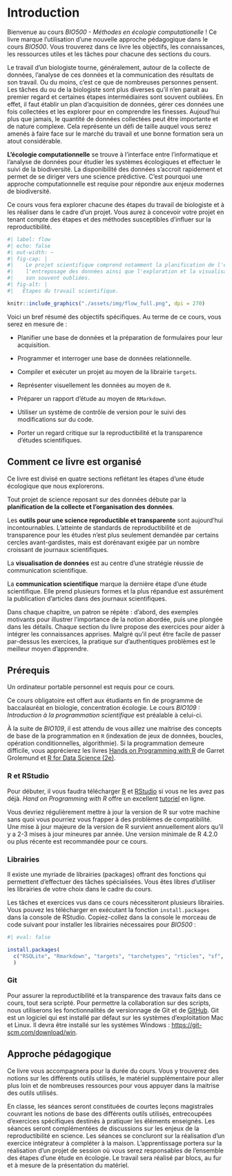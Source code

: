 # Introduction 

Bienvenue au cours *BIO500 - Méthodes en écologie computationelle* !
Ce livre marque l'utilisation d'une nouvelle approche pédagogique dans le cours *BIO500*. Vous trouverez dans ce livre les objectifs, les connaissances, les ressources utiles et les tâches pour chacune des sections du cours.

Le travail d'un biologiste tourne, généralement, autour de la collecte de données, l'analyse de ces données et la communication des résultats de son travail. Ou du moins, c'est ce que de nombreuses personnes pensent. Les tâches du ou de la biologiste sont plus diverses qu'il n'en parait au premier regard et certaines étapes intermédiaires sont souvent oubliées. En effet, il faut établir un plan d'acquisition de données, gérer ces données une fois collectées et les explorer pour en comprendre les finesses. Aujoud'hui plus que jamais, le quantité de données collectées peut être importante et de nature complexe. Cela représente un défi de taille auquel vous serez amenés à faire face sur le marché du travail et une bonne formation sera un atout considérable.

**L'écologie computationnelle** se trouve à l'interface entre l'informatique et l'analyse de données pour étudier les systèmes écologiques et effectuer le suivi de la biodiversité. La disponibilité des données s'accroit rapidement et permet de se diriger vers une science prédictive. C'est pourquoi une approche computationnelle est requise pour répondre aux enjeux modernes de biodiversité.

Ce cours vous fera explorer chacune des étapes du travail de biologiste et à les réaliser dans le cadre d'un projet. Vous aurez à concevoir votre projet en tenant compte des étapes et des méthodes susceptibles d'influer sur la reproductibilité.

```r
#| label: flow
#| echo: false
#| out-width: ~
#| fig-cap: |
#|    Le projet scientifique comprend notamment la planification de l'échantillonnage, la saisie et
#|    l'entreposage des données ainsi que l'exploration et la visualisation de ces données. Ces étapes
#|    son souvent oubliées.
#| fig-alt: |
#|   Étapes du travail scientifique.

knitr::include_graphics("./assets/img/flow_full.png", dpi = 270)
```

Voici un bref résumé des objectifs spécifiques. Au terme de ce cours, vous serez en mesure de : 

- Planifier une base de données et la préparation de formulaires pour leur acquisition. 

- Programmer et interroger une base de données relationnelle.

- Compiler et exécuter un projet au moyen de la librairie `targets`.

- Représenter visuellement les données au moyen de `R`.

- Préparer un rapport d'étude au moyen de `RMarkdown`.

- Utiliser un système de contrôle de version pour le suivi des modifications sur du code.

- Porter un regard critique sur la reproductibilité et la transparence d'études scientifiques.


## Comment ce livre est organisé

Ce livre est divisé en quatre sections reflétant les étapes d'une étude écologique que nous explorerons.

Tout projet de science reposant sur des données débute par la **planification de la collecte et l'organisation des données**.

Les **outils pour une science reproductible et transparente** sont aujourd'hui incontournables. L'atteinte de standards de reproductibilité et de transparence pour les études n'est plus seulement demandée par certains cercles avant-gardistes, mais est dorénavant exigée par un nombre croissant de journaux scientifiques.

La **visualisation de données** est au centre d'une stratégie réussie de communication scientifique.

La **communication scientifique** marque la dernière étape d'une étude scientifique. Elle prend plusieurs formes et la plus répandue est assurément la publication d'articles dans des journaux scientifiques.


Dans chaque chapitre, un patron se répète : d'abord, des exemples motivants pour illustrer l'importance de la notion abordée, puis une plongée dans les détails. Chaque section du livre propose des exercices pour aider à intégrer les connaissances apprises. Malgré qu'il peut être facile de passer par-dessus les exercices, la pratique sur d'authentiques problèmes est le meilleur moyen d'apprendre.


## Prérequis

Un ordinateur portable personnel est requis pour ce cours.

Ce cours obligatoire est offert aux étudiants en fin de programme de baccalauréat en biologie, concentration écologie. Le cours *BIO109 : Introduction à la programmation scientifique* est préalable à celui-ci.

À la suite de *BIO109*, il est attendu de vous aillez une maitrise des concepts de base de la programmation en `R` (indexation de jeux de données, boucles, opération conditionnelles, algorithmie). Si la programmation demeure difficile, vous apprécierez les livres [Hands on Programming with R](https://rstudio-education.github.io/hopr/) de Garret Grolemund et [R for Data Science (2e)](https://r4ds.hadley.nz/).

### R et RStudio

Pour débuter, il vous faudra télécharger [R](https://cloud.r-project.org) et [RStudio](https://docs.posit.co/ide/user/) si vous ne les avez pas déjà. *Hand on Programming with R* offre un excellent [tutoriel](https://rstudio-education.github.io/hopr/starting.html) en ligne.

Vous devriez régulièrement mettre à jour la version de R sur votre machine sans quoi vous pourriez vous frapper à des problèmes de compatibilité. Une mise à jour majeure de la version de R survient annuellement alors qu'il y a 2-3 mises à jour mineures par année. Une version minimale de R 4.2.0 ou plus récente est recommandée pour ce cours.

### Librairies

Il existe une myriade de librairies (packages) offrant des fonctions qui permettent d'effectuer des tâches spécialisées. Vous êtes libres d'utiliser les librairies de votre choix dans le cadre du cours. 

Les tâches et exercices vus dans ce cours nécessiteront plusieurs librairies. Vous pouvez les télécharger en exécutant la fonction `install.packages` dans la console de RStudio. Copiez-collez dans la console le morceau de code suivant pour installer les librairies nécessaires pour *BIO500* :


```R
#| eval: false

install.packages(
  c("RSQLite", "Rmarkdown", "targets", "tarchetypes", "rticles", "sf", "terra", "leaflet")
  )
```


### Git

Pour assurer la reproductibilité et la transparence des travaux faits dans ce cours, tout sera scripté. Pour permettre la collaboration sur des scripts, nous utiliserons les fonctionnalités de versionnage de Git et de [GitHub](https://github.com/). Git est un logiciel qui est installé par défaut sur les systèmes d'exploitation Mac et Linux. Il devra être installé sur les systèmes Windows : [https://git-scm.com/download/win](https://git-scm.com/download/win).


## Approche pédagogique

Ce livre vous accompagnera pour la durée du cours. Vous y trouverez des notions sur les différents outils utilisés, le matériel supplémentaire pour aller plus loin et de nombreuses ressources pour vous appuyer dans la maitrise des outils utilisés.

En classe, les séances seront constituées de courtes leçons magistrales couvrant les notions de base des différents outils utilisés, entrecoupées d'exercices spécifiques destinés à pratiquer les éléments enseignés. Les séances seront complémentées de discussions sur les enjeux de la reproductibilité en science. Les séances se concluront sur la réalisation d'un exercice intégrateur à compléter à la maison. L'apprentissage portera sur la réalisation d'un projet de session où vous serez responsables de l'ensemble des étapes d'une étude en écologie. Le travail sera réalisé par blocs, au fur et à mesure de la présentation du matériel.